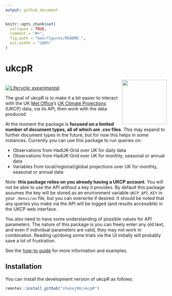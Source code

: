 ```yaml
---
output: github_document
---
```


<!-- README.md is generated from README.Rmd. Please edit that file -->

```r
knitr::opts_chunk$set(
  collapse = TRUE,
  comment = "#>",
  fig.path = "man/figures/README-",
  out.width = "100%"
)
```

# ukcpR

<!-- badges: start -->
<img src="man/figures/logo.png" align="right" height="139" />
<br>
[![Lifecycle: experimental](https://img.shields.io/badge/lifecycle-experimental-orange.svg)](https://lifecycle.r-lib.org/articles/stages.html#experimental)
<!-- badges: end -->

The goal of ukcpR is to make it a bit easier to interact with the UK [Met Office](https://www.metoffice.gov.uk/)'s [UK Climate Projections](https://www.metoffice.gov.uk/research/approach/collaboration/ukcp) (UKCP) data, via its API, then work with the data produced

At the moment the package is __focused on a limited number of document types, all of which are .csv files__. This may expand to further document types in the future, but for now this helps in some instances. Currently you can use this package to run queries on:

* Observations from HadUK-Grid over UK for daily data
* Observations from HadUK-Grid over UK for monthly, seasonal or annual data
* Variables from local/regional/global projections over UK for monthly, seasonal or annual data

Note: __this package relies on you already having a UKCP account__. You will not be able to use the API without a key it provides. By default this package assumes the key will be stored as an environment variable `UKCP_API_KEY` in your `.Renviron` file, but you can overwrite if desired. It should be noted that any queries you make via the API will be logged (and results accessible) in the UKCP web interface.

You also need to have some understanding of possible values for API parameters. The nature of this package is you can freely enter any old text, and even if individual parameters are valid, they may not work in combination. Reading up/doing some trials via the UI initially will probably save a lot of frustration.

See the [how-to guide](https://shanej90.github.io/ukcpR/articles/using-ukcpr) for more information and examples. 

## Installation

You can install the development version of ukcpR as follows:

```r
remotes::install_github("shanej90/ukcpR")
```
